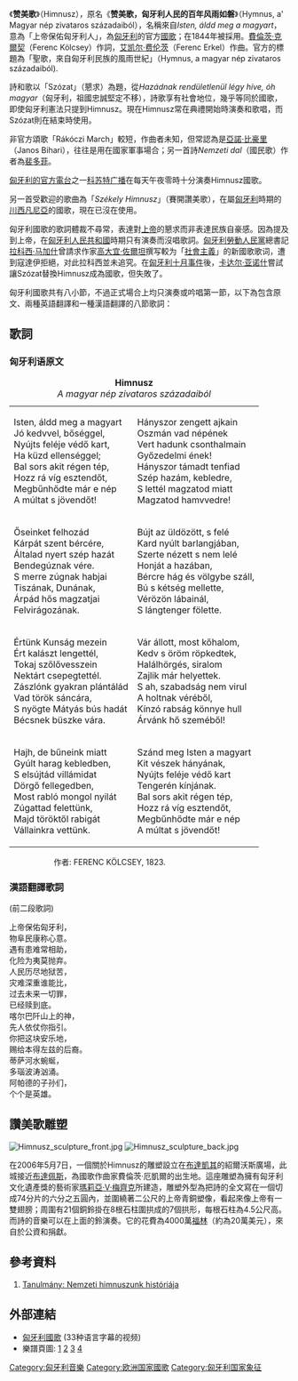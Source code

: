 {{noteTA
|G1=Music
|1=zh-hans:柯达伊; zh-hant:高大宜;
}}
{{Infobox Anthem
|title         = Himnusz
|chinese_title = 讚美歌
|image         = Himnusz.jpg
|image_size    =
|border        =
|caption       = 讚美歌原譜
|prefix        = 国歌
|country       = {{HUN}}
|author        = [[費倫茨·克爾契|費倫茨·克爾契]]
|lyrics_date   = 1823
|composer      = [[費倫茨·厄凱爾|費倫茨·厄凱爾]]
|music_date    =
|adopted       = 1844
|until         =
|sound         = Hu-magyarhimnusz.ogg
|sound_title   = Himnusz (Instrumental)
}}
《'''赞美歌'''》（Himnusz），原名《'''赞美歌，匈牙利人民的百年风雨如磐'''》（Hymnus, a' Magyar nép zivataros századaiból），名稱來自''Isten, áldd meg a magyart''，意為「上帝保佑匈牙利人」，為[[匈牙利|匈牙利]]的官方[[國歌|國歌]]；在1844年被採用。[[費倫茨·克爾契|費倫茨·克爾契]]（Ferenc Kölcsey）作詞，[[艾凯尔·费伦茨|艾凯尔·费伦茨]]（Ferenc Erkel）作曲。官方的標題為「聖歌，來自匈牙利民族的風雨世紀」（Hymnus, a magyar nép zivataros századaiból).

詩和歌以「Szózat」（懇求）為題，從''Hazádnak rendületlenül légy híve, óh magyar''（匈牙利，祖國忠誠堅定不移），詩歌享有社會地位，幾乎等同於國歌，即使匈牙利憲法只提到Himnusz。現在Himnusz常在典禮開始時演奏和歌唱，而Szózat則在結束時使用。

非官方頌歌「Rákóczi March」較短，作曲者未知，但常認為是[[亞諾·比豪里|亞諾·比豪里]]（Janos Bihari），往往是用在國家軍事場合；另一首詩''Nemzeti dal ''（國民歌）作者為[[裴多菲|裴多菲]]。

[[匈牙利廣播|匈牙利的官方電台]]之一[[科苏特广播|科苏特广播]]在每天午夜零時十分演奏Himnusz國歌。

另一首受歡迎的歌曲為「''Székely Himnusz''」（賽開讚美歌），在屬[[匈牙利王國|匈牙利]]時期的[[川西凡尼亞|川西凡尼亞]]的國歌，現在已沒在使用。

匈牙利國歌的歌詞體裁不尋常，表達對[[上帝|上帝]]的懇求而非表達民族自豪感。因為提及到上帝，在[[匈牙利人民共和國|匈牙利人民共和國]]時期只有演奏而沒唱歌詞。[[匈牙利勞動人民黨|匈牙利勞動人民黨]]總書記[[拉科西·马加什|拉科西·马加什]]曾請求作家[[高大宜·佐爾坦|高大宜·佐爾坦]]撰写較为「[[社會主義|社會主義]]」的新國歌歌词，遭到寇達伊拒絕，对此拉科西並未追究。在[[匈牙利十月事件|匈牙利十月事件]]後，[[卡达尔·亚诺什|卡达尔·亚诺什]]嘗試讓Szózat替換Himnusz成為國歌，但失敗了。

匈牙利國歌共有八小節，不過正式場合上均只演奏或吟唱第一節，以下為包含原文、兩種英語翻譯和一種漢語翻譯的八節歌詞：

== 歌詞 ==
<!-- 以下為歌詞 -->
=== 匈牙利语原文 ===
{| cellspacing=10
|+'''Himnusz'''<br />''A magyar nép zivataros századaiból''
|-
| 
Isten, áldd meg a magyart<br />
Jó kedvvel, bőséggel,<br />
Nyújts feléje védő kart,<br />
Ha küzd ellenséggel;<br />
Bal sors akit régen tép,<br />
Hozz rá víg esztendőt,<br />
Megbűnhődte már e nép<br />
A múltat s jövendőt!<br />
|
Hányszor zengett ajkain<br />
Oszmán vad népének<br />
Vert hadunk csonthalmain<br />
Győzedelmi ének!<br />
Hányszor támadt tenfiad<br />
Szép hazám, kebledre,<br />
S lettél magzatod miatt<br />
Magzatod hamvvedre!<br />
|-
|
Őseinket felhozád<br />
Kárpát szent bércére,<br />
Általad nyert szép hazát<br />
Bendegúznak vére.<br />
S merre zúgnak habjai<br />
Tiszának, Dunának,<br />
Árpád hős magzatjai<br />
Felvirágozának.<br />
|
Bújt az üldözött, s felé<br />
Kard nyúlt barlangjában,<br />
Szerte nézett s nem lelé<br />
Honját a hazában,<br />
Bércre hág és völgybe száll,<br />
Bú s kétség mellette,<br />
Vérözön lábainál,<br />
S lángtenger fölette.<br />
|-
|
Értünk Kunság mezein<br />
Ért kalászt lengettél,<br />
Tokaj szőlővesszein<br />
Nektárt csepegtettél.<br />
Zászlónk gyakran plántálád<br />
Vad török sáncára,<br />
S nyögte Mátyás bús hadát<br />
Bécsnek büszke vára.<br />
|
Vár állott, most kőhalom,<br />
Kedv s öröm röpkedtek,<br />
Halálhörgés, siralom<br />
Zajlik már helyettek.<br />
S ah, szabadság nem virul<br />
A holtnak véréből,<br />
Kínzó rabság könnye hull<br />
Árvánk hő szeméből!<br />
|-
|
Hajh, de bűneink miatt<br />
Gyúlt harag kebledben,<br />
S elsújtád villámidat<br />
Dörgő fellegedben,<br />
Most rabló mongol nyilát<br />
Zúgattad felettünk,<br />
Majd töröktől rabigát<br />
Vállainkra vettünk.<br />
|
Szánd meg Isten a magyart<br />
Kit vészek hányának,<br />
Nyújts feléje védő kart<br />
Tengerén kínjának.<br />
Bal sors akit régen tép,<br />
Hozz rá víg esztendőt,<br />
Megbűnhődte már e nép<br />
A múltat s jövendőt!<br />
|}
::作者: FERENC KÖLCSEY, 1823.

=== 漢語翻譯歌詞 ===
(前二段歌詞)

上帝保佑匈牙利，<br />
物阜民康称心意。<br />
遇有患难常相助，<br />
化险为夷莫抛弃。<br />
人民历尽地狱苦，<br />
灾难深重谁能比，<br />
过去未来一切罪，<br />
已经赎到底。<br />

喀尔巴阡山上的神，<br />
先人依仗你指引。<br />
你把这块安乐地，<br />
赐给本得左兹的后裔。<br />
蒂萨河水蜿蜒，<br />
多瑙波涛汹涌。<br />
阿帕德的子孙们，<br />
个个是英雄。<br />

== 讚美歌雕塑 ==
[[File:Himnusz_sculpture_front.jpg|thumb]]
[[File:Himnusz_sculpture_back.jpg|thumb]]

在2006年5月7日，一個關於Himnusz的雕塑設立在[[布達凱其|布達凱其]]的紹爾沃斯廣場，此城接近[[布達佩斯|布達佩斯]]，為國歌作曲家費倫茨·厄凱爾的出生地。這座雕塑為擁有匈牙利文化遺產獎的藝術家[[瑪莉亞·V·梅齊克|瑪莉亞·V·梅齊克]]所建造，雕塑外型為把詩的全文寫在一個切成74分片的六分之五圓內，並圍繞著二公尺的上帝青銅塑像，看起來像上帝有一雙翅膀；周圍有21個銅鈴掛在8根石柱圍拱成的7個拱形，每根石柱為4.5公尺高。而詩的音樂可以在上面的鈴演奏。它的花費為4000萬[[福林|福林]]（約為20萬美元），來自於公資和捐獻。

== 參考資料 ==
# [http://web.axelero.hu/kesz/jel/01_06/tanulmany3.htm Tanulmány: Nemzeti himnuszunk históriája] {{Wayback|url=http://web.axelero.hu/kesz/jel/01_06/tanulmany3.htm |date=20200804191840 }}

== 外部連結 ==
* [http://www.youtube.com/watch?v=8-rM-zDM1ik 匈牙利國歌] {{Wayback|url=http://www.youtube.com/watch?v=8-rM-zDM1ik |date=20140627205419 }} (33种语言字幕的视频)
* 樂譜頁圖: [http://www.mek.iif.hu/porta/szint/human/szepirod/magyar/kolcsey/anthem/html/1.gif] {{Wayback|url=http://www.mek.iif.hu/porta/szint/human/szepirod/magyar/kolcsey/anthem/html/1.gif |date=20201013223616 }} [http://www.mek.iif.hu/porta/szint/human/szepirod/magyar/kolcsey/anthem/html/2.gif] {{Wayback|url=http://www.mek.iif.hu/porta/szint/human/szepirod/magyar/kolcsey/anthem/html/2.gif |date=20210502115418 }} [http://www.mek.iif.hu/porta/szint/human/szepirod/magyar/kolcsey/anthem/html/3.gif] {{Wayback|url=http://www.mek.iif.hu/porta/szint/human/szepirod/magyar/kolcsey/anthem/html/3.gif |date=20200804191832 }} [http://www.mek.iif.hu/porta/szint/human/szepirod/magyar/kolcsey/anthem/html/4.gif] {{Wayback|url=http://www.mek.iif.hu/porta/szint/human/szepirod/magyar/kolcsey/anthem/html/4.gif |date=20201002233657 }}

{{欧洲各国家和地区国歌}}

[[Category:匈牙利音樂|Category:匈牙利音樂]]
[[Category:欧洲国家國歌|Category:欧洲国家國歌]]

[[Category:匈牙利国家象征|Category:匈牙利国家象征]]